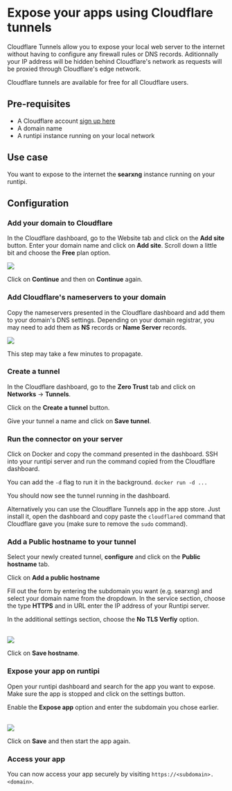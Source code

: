 
# Expose your apps using Cloudflare tunnels

Cloudflare Tunnels allow you to expose your local web server to the internet without having to configure any firewall rules or DNS records.
Aditionnally your IP address will be hidden behind Cloudflare's network as requests will be proxied through Cloudflare's edge network.

Cloudflare tunnels are available for free for all Cloudflare users.

## Pre-requisites

- A Cloudflare account [sign up here](https://dash.cloudflare.com/sign-up)
- A domain name
- A runtipi instance running on your local network

## Use case

You want to expose to the internet the **searxng** instance running on your runtipi.

## Configuration

<Steps>

### Add your domain to Cloudflare

In the Cloudflare dashboard, go to the Website tab and click on the **Add site** button.
Enter your domain name and click on **Add site**.
Scroll down a little bit and choose the **Free** plan option.

<Image src="/images/cloudflare-tunnels/free-plan.png" width={879} height={187} />

Click on **Continue** and then on **Continue** again.

### Add Cloudflare's nameservers to your domain

Copy the nameservers presented in the Cloudflare dashboard and add them to your domain's DNS settings.
Depending on your domain registrar, you may need to add them as **NS** records or **Name Server** records.

<Image src="/images/cloudflare-tunnels/nameservers.png" width={527} height={129} />

This step may take a few minutes to propagate.

### Create a tunnel

In the Cloudflare dashboard, go to the **Zero Trust** tab and click on **Networks** -> **Tunnels**.

Click on the **Create a tunnel** button.

Give your tunnel a name and click on **Save tunnel**.

### Run the connector on your server

Click on Docker and copy the command presented in the dashboard.
SSH into your runtipi server and run the command copied from the Cloudflare dashboard.

<Callout>You can add the `-d` flag to run it in the background. `docker run -d ...`</Callout>

You should now see the tunnel running in the dashboard.

Alternatively you can use the Cloudflare Tunnels app in the app store. Just install it, open the dashboard and copy paste the `cloudflared`
command that Cloudflare gave you (make sure to remove the `sudo` command).

### Add a Public hostname to your tunnel

Select your newly created tunnel, **configure** and click on the **Public hostname** tab.

Click on **Add a public hostname**

Fill out the form by entering the subdomain you want (e.g. searxng) and select your domain name from the dropdown.
In the service section, choose the type **HTTPS** and in URL enter the IP address of your Runtipi server.

In the additional settings section, choose the **No TLS Verfiy** option.

<br />

<Image src="/images/cloudflare-tunnels/hostname-config.png" width={1303} height={828} />

Click on **Save hostname**.

### Expose your app on runtipi

Open your runtipi dashboard and search for the app you want to expose.
Make sure the app is stopped and click on the settings button.

Enable the **Expose app** option and enter the subdomain you chose earlier.

<br />

<Image src="/images/cloudflare-tunnels/tipi-expose.png" width={730} height={289} />

Click on **Save** and then start the app again.

### Access your app

You can now access your app securely by visiting `https://<subdomain>.<domain>`.

</Steps>
